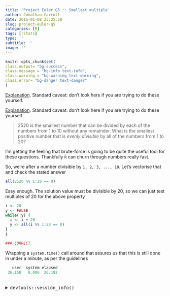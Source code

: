 ```yaml
---
title: 'Project Euler Q5 :: Smallest multiple'
author: Jonathan Carroll
date: 2015-01-08 23:25:58
slug: project-euler-q5
categories: [R]
tags: [rstats]
type: ''
subtitle: ''
image: ''
---
```


```r
knitr::opts_chunk$set(
class.output= "bg-success",
class.message = "bg-info text-info",
class.warning = "bg-warning text-warning",
class.error= "bg-danger text-danger"
)
```

[Explanation](https://jcarroll.com.au/2015/01/02/project-euler/). Standard caveat: don't look here if you are trying to do these yourself.

<!--more-->

[Explanation](https://jcarroll.com.au/2015/01/02/project-euler/). Standard caveat: don't look here if you are trying to do these yourself.

<blockquote>
2520 is the smallest number that can be divided by each of the numbers from 1 to 10 without any remainder. What is the smallest positive number that is _evenly divisible_ by all of the numbers from 1 to 20?
</blockquote>

I'm getting the feeling that brute-force is going to be quite the useful tool for these questions. Thankfully `R` can churn through numbers really fast.

So, we're after a number divisible by `1, 2, 3, ..., 10`. Let's vectorise that and check the stated answer

```r
all(2520 %% 1:10 == 0)
```

Easy enough. The solution value must be divisible by 20, so we can just test multiples of 20 for the above property

```r
i <- 20
y <- FALSE
while(!y) {
  i <- i + 20
  y <- all(i %% 1:20 == 0)
}
i

### CORRECT
```

Wrapping a `system.time()` call around that assures us that this is still done in under a minute, as per the guidelines

```r
   user  system elapsed 
 26.150   0.000  26.192 
```

<br />
<details>
  <summary>
    <tt>devtools::session_info()</tt>
  </summary>
```r
devtools::session_info()
```
</details>
<br />

